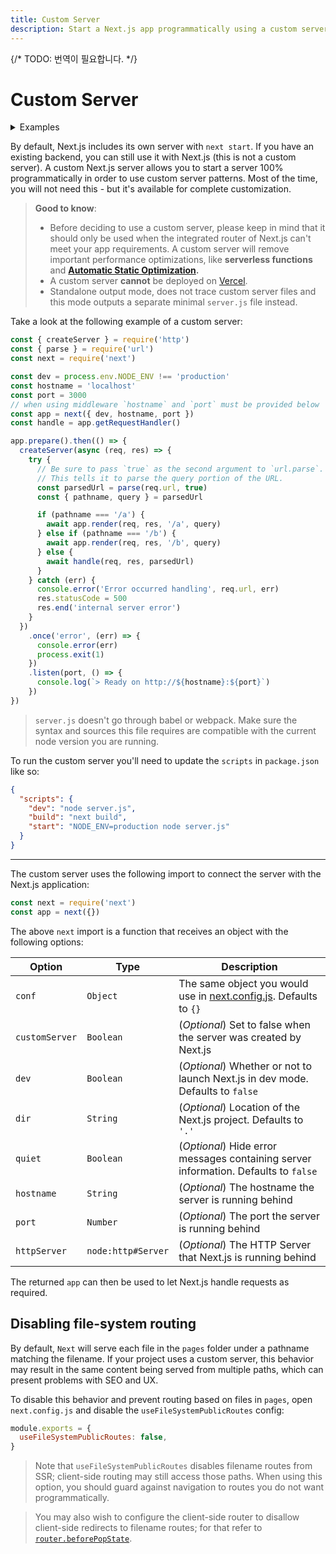 ```yaml
---
title: Custom Server
description: Start a Next.js app programmatically using a custom server.
---
```


{/* TODO: 번역이 필요합니다. */}

# Custom Server

<details>
  <summary>Examples</summary>

- [Custom Server](https://github.com/vercel/next.js/tree/canary/examples/custom-server)
- [SSR Caching](https://github.com/vercel/next.js/tree/canary/examples/ssr-caching)

</details>

By default, Next.js includes its own server with `next start`. If you have an existing backend, you can still use it with Next.js (this is not a custom server). A custom Next.js server allows you to start a server 100% programmatically in order to use custom server patterns. Most of the time, you will not need this - but it's available for complete customization.

> **Good to know**:
>
> - Before deciding to use a custom server, please keep in mind that it should only be used when the integrated router of Next.js can't meet your app requirements. A custom server will remove important performance optimizations, like **serverless functions** and **[Automatic Static Optimization](/docs/pages/building-your-application/rendering/automatic-static-optimization).**
> - A custom server **cannot** be deployed on [Vercel](https://vercel.com/solutions/nextjs).
> - Standalone output mode, does not trace custom server files and this mode outputs a separate minimal `server.js` file instead.

Take a look at the following example of a custom server:

```js filename="server.js"
const { createServer } = require('http')
const { parse } = require('url')
const next = require('next')

const dev = process.env.NODE_ENV !== 'production'
const hostname = 'localhost'
const port = 3000
// when using middleware `hostname` and `port` must be provided below
const app = next({ dev, hostname, port })
const handle = app.getRequestHandler()

app.prepare().then(() => {
  createServer(async (req, res) => {
    try {
      // Be sure to pass `true` as the second argument to `url.parse`.
      // This tells it to parse the query portion of the URL.
      const parsedUrl = parse(req.url, true)
      const { pathname, query } = parsedUrl

      if (pathname === '/a') {
        await app.render(req, res, '/a', query)
      } else if (pathname === '/b') {
        await app.render(req, res, '/b', query)
      } else {
        await handle(req, res, parsedUrl)
      }
    } catch (err) {
      console.error('Error occurred handling', req.url, err)
      res.statusCode = 500
      res.end('internal server error')
    }
  })
    .once('error', (err) => {
      console.error(err)
      process.exit(1)
    })
    .listen(port, () => {
      console.log(`> Ready on http://${hostname}:${port}`)
    })
})
```

> `server.js` doesn't go through babel or webpack. Make sure the syntax and sources this file requires are compatible with the current node version you are running.

To run the custom server you'll need to update the `scripts` in `package.json` like so:

```json filename="package.json"
{
  "scripts": {
    "dev": "node server.js",
    "build": "next build",
    "start": "NODE_ENV=production node server.js"
  }
}
```

---

The custom server uses the following import to connect the server with the Next.js application:

```js
const next = require('next')
const app = next({})
```

The above `next` import is a function that receives an object with the following options:

| Option         | Type               | Description                                                                                                   |
| -------------- | ------------------ | ------------------------------------------------------------------------------------------------------------- |
| `conf`         | `Object`           | The same object you would use in [next.config.js](/docs/pages/api-reference/next-config-js). Defaults to `{}` |
| `customServer` | `Boolean`          | (_Optional_) Set to false when the server was created by Next.js                                              |
| `dev`          | `Boolean`          | (_Optional_) Whether or not to launch Next.js in dev mode. Defaults to `false`                                |
| `dir`          | `String`           | (_Optional_) Location of the Next.js project. Defaults to `'.'`                                               |
| `quiet`        | `Boolean`          | (_Optional_) Hide error messages containing server information. Defaults to `false`                           |
| `hostname`     | `String`           | (_Optional_) The hostname the server is running behind                                                        |
| `port`         | `Number`           | (_Optional_) The port the server is running behind                                                            |
| `httpServer`   | `node:http#Server` | (_Optional_) The HTTP Server that Next.js is running behind                                                   |

The returned `app` can then be used to let Next.js handle requests as required.

## Disabling file-system routing

By default, `Next` will serve each file in the `pages` folder under a pathname matching the filename. If your project uses a custom server, this behavior may result in the same content being served from multiple paths, which can present problems with SEO and UX.

To disable this behavior and prevent routing based on files in `pages`, open `next.config.js` and disable the `useFileSystemPublicRoutes` config:

```js filename="next.config.js"
module.exports = {
  useFileSystemPublicRoutes: false,
}
```

> Note that `useFileSystemPublicRoutes` disables filename routes from SSR; client-side routing may still access those paths. When using this option, you should guard against navigation to routes you do not want programmatically.

> You may also wish to configure the client-side router to disallow client-side redirects to filename routes; for that refer to [`router.beforePopState`](/docs/pages/api-reference/functions/use-router#routerbeforepopstate).
